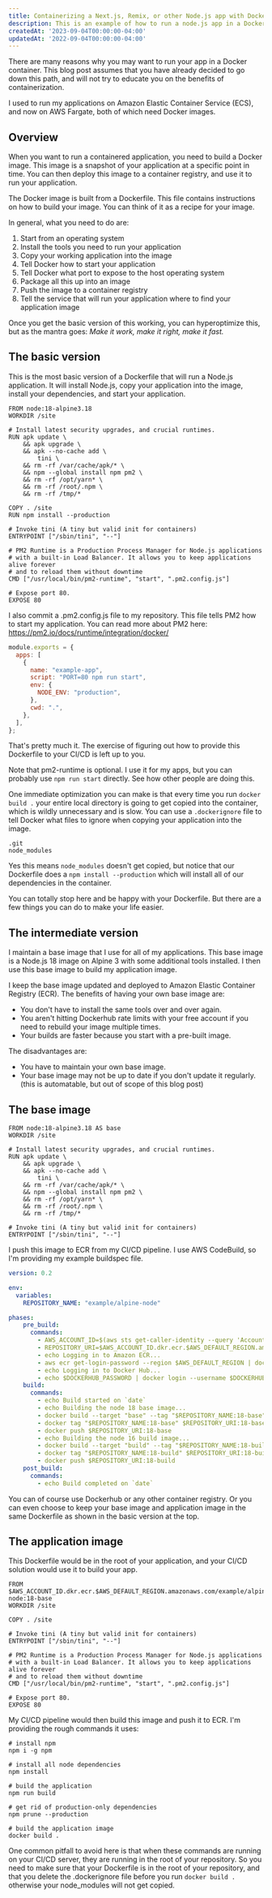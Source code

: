 ```yaml
---
title: Containerizing a Next.js, Remix, or other Node.js app with Docker
description: This is an example of how to run a node.js app in a Docker container.
createdAt: '2023-09-04T00:00:00-04:00'
updatedAt: '2022-09-04T00:00:00-04:00'
---
```


There are many reasons why you may want to run your app in a Docker container. This blog post assumes that you have already decided to go down this path, and will not try to educate you on the benefits of containerization.

I used to run my applications on Amazon Elastic Container Service (ECS), and now on AWS Fargate, both of which need Docker images.

## Overview

When you want to run a containered application, you need to build a Docker image. This image is a snapshot of your application at a specific point in time. You can then deploy this image to a container registry, and use it to run your application.

The Docker image is built from a Dockerfile. This file contains instructions on how to build your image. You can think of it as a recipe for your image.

In general, what you need to do are:
1. Start from an operating system
2. Install the tools you need to run your application
3. Copy your working application into the image
4. Tell Docker how to start your application
5. Tell Docker what port to expose to the host operating system
6. Package all this up into an image
7. Push the image to a container registry
8. Tell the service that will run your application where to find your application image

Once you get the basic version of this working, you can hyperoptimize this, but as the mantra goes: _Make it work, make it right, make it fast._

## The basic version

This is the most basic version of a Dockerfile that will run a Node.js application. It will install Node.js, copy your application into the image, install your dependencies, and start your application.

```plaintext:Dockerfile showLineNumbers
FROM node:18-alpine3.18
WORKDIR /site

# Install latest security upgrades, and crucial runtimes.
RUN apk update \
    && apk upgrade \
    && apk --no-cache add \
        tini \
    && rm -rf /var/cache/apk/* \
    && npm --global install npm pm2 \
    && rm -rf /opt/yarn* \
    && rm -rf /root/.npm \
    && rm -rf /tmp/*

COPY . /site
RUN npm install --production

# Invoke tini (A tiny but valid init for containers)
ENTRYPOINT ["/sbin/tini", "--"]

# PM2 Runtime is a Production Process Manager for Node.js applications
# with a built-in Load Balancer. It allows you to keep applications alive forever
# and to reload them without downtime
CMD ["/usr/local/bin/pm2-runtime", "start", ".pm2.config.js"]

# Expose port 80.
EXPOSE 80
```

I also commit a .pm2.config.js file to my repository. This file tells PM2 how to start my application. You can read more about PM2 here: https://pm2.io/docs/runtime/integration/docker/

```plaintext:.pm2.config.js showLineNumbers
module.exports = {
  apps: [
    {
      name: "example-app",
      script: "PORT=80 npm run start",
      env: {
        NODE_ENV: "production",
      },
      cwd: ".",
    },
  ],
};
```

That's pretty much it. The exercise of figuring out how to provide this Dockerfile to your CI/CD is left up to you.

Note that pm2-runtime is optional. I use it for my apps, but you can probably use `npm run start` directly. See how other people are doing this.

One immediate optimization you can make is that every time you run `docker build .` your entire local directory is going to get copied into the container, which is wildly unnecessary and is slow. You can use a `.dockerignore` file to tell Docker what files to ignore when copying your application into the image.

```plaintext:.dockerignore showLineNumbers
.git
node_modules
```

Yes this means `node_modules` doesn't get copied, but notice that our Dockerfile does a `npm install --production` which will install all of our dependencies in the container.

You can totally stop here and be happy with your Dockerfile. But there are a few things you can do to make your life easier.

## The intermediate version



I maintain a base image that I use for all of my applications. This base image is a Node.js 18 image on Alpine 3 with some additional tools installed. I then use this base image to build my application image.

I keep the base image updated and deployed to Amazon Elastic Container Registry (ECR). The benefits of having your own base image are:
- You don't have to install the same tools over and over again.
- You aren't hitting Dockerhub rate limits with your free account if you need to rebuild your image multiple times.
- Your builds are faster because you start with a pre-built image.

The disadvantages are:
- You have to maintain your own base image.
- Your base image may not be up to date if you don't update it regularly. (this is automatable, but out of scope of this blog post)

## The base image

```plaintext:Dockerfile showLineNumbers
FROM node:18-alpine3.18 AS base
WORKDIR /site

# Install latest security upgrades, and crucial runtimes.
RUN apk update \
    && apk upgrade \
    && apk --no-cache add \
        tini \
    && rm -rf /var/cache/apk/* \
    && npm --global install npm pm2 \
    && rm -rf /opt/yarn* \
    && rm -rf /root/.npm \
    && rm -rf /tmp/*

# Invoke tini (A tiny but valid init for containers)
ENTRYPOINT ["/sbin/tini", "--"]
```

I push this image to ECR from my CI/CD pipeline. I use AWS CodeBuild, so I'm providing my example buildspec file.

```plaintext:buildspec.yml showLineNumbers
version: 0.2

env:
  variables:
    REPOSITORY_NAME: "example/alpine-node"

phases:
    pre_build:
      commands:
        - AWS_ACCOUNT_ID=$(aws sts get-caller-identity --query 'Account' --output text)
        - REPOSITORY_URI=$AWS_ACCOUNT_ID.dkr.ecr.$AWS_DEFAULT_REGION.amazonaws.com/$REPOSITORY_NAME
        - echo Logging in to Amazon ECR...
        - aws ecr get-login-password --region $AWS_DEFAULT_REGION | docker login --username AWS --password-stdin $REPOSITORY_URI
        - echo Logging in to Docker Hub...
        - echo $DOCKERHUB_PASSWORD | docker login --username $DOCKERHUB_USERNAME --password-stdin
    build:
      commands:
        - echo Build started on `date`
        - echo Building the node 18 base image...
        - docker build --target "base" --tag "$REPOSITORY_NAME:18-base" 16
        - docker tag "$REPOSITORY_NAME:18-base" $REPOSITORY_URI:18-base
        - docker push $REPOSITORY_URI:18-base
        - echo Building the node 16 build image...
        - docker build --target "build" --tag "$REPOSITORY_NAME:18-build" 16
        - docker tag "$REPOSITORY_NAME:18-build" $REPOSITORY_URI:18-build
        - docker push $REPOSITORY_URI:18-build
    post_build:
      commands:
        - echo Build completed on `date`
```

You can of course use Dockerhub or any other container registry. Or you can even choose to keep your base image and application image in the same Dockerfile as shown in the basic version at the top.

## The application image

This Dockerfile would be in the root of your application, and your CI/CD solution would use it to build your app.

```plaintext:Dockerfile showLineNumbers
FROM $AWS_ACCOUNT_ID.dkr.ecr.$AWS_DEFAULT_REGION.amazonaws.com/example/alpine-node:18-base
WORKDIR /site

COPY . /site

# Invoke tini (A tiny but valid init for containers)
ENTRYPOINT ["/sbin/tini", "--"]

# PM2 Runtime is a Production Process Manager for Node.js applications
# with a built-in Load Balancer. It allows you to keep applications alive forever
# and to reload them without downtime
CMD ["/usr/local/bin/pm2-runtime", "start", ".pm2.config.js"]

# Expose port 80.
EXPOSE 80
```

My CI/CD pipeline would then build this image and push it to ECR. I'm providing the rough commands it uses:

```plaintext
# install npm
npm i -g npm

# install all node dependencies
npm install

# build the application
npm run build

# get rid of production-only dependencies
npm prune --production

# build the application image
docker build .
```

One common pitfall to avoid here is that when these commands are running on your CI/CD server, they are running in the root of your repository. So you need to make sure that your Dockerfile is in the root of your repository, and that you delete the .dockerignore file before you run `docker build .` otherwise your node_modules will not get copied.
